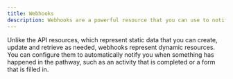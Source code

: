 ```yaml
---
title: Webhooks
description: Webhooks are a powerful resource that you can use to notify your system when actions are happening in a pathway.
---
```


Unlike the API resources, which represent static data that you can create, update and retrieve as needed, webhooks represent dynamic resources. You can configure them to automatically notify you when something has happened in the pathway, such as an activity that is completed or a form that is filled in.
